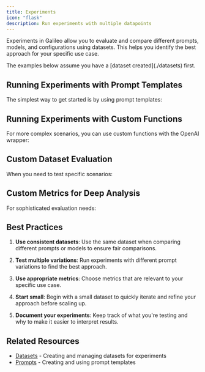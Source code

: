 ```yaml
---
title: Experiments
icon: "flask"
description: Run experiments with multiple datapoints
---
```



Experiments in Galileo allow you to evaluate and compare different prompts, models, and configurations using datasets. This helps you identify the best approach for your specific use case.

<Note>
  The examples below assume you have a [dataset created](./datasets) first.

</Note>

## Running Experiments with Prompt Templates

The simplest way to get started is by using prompt templates:

<CodeGroup>
  <SnippetExperimentsPrompt />
</CodeGroup>

## Running Experiments with Custom Functions

For more complex scenarios, you can use custom functions with the OpenAI wrapper:

<CodeGroup>
  <SnippetExperimentsExistingDataset />
</CodeGroup>

## Custom Dataset Evaluation

When you need to test specific scenarios:

<CodeGroup>
  <SnippetExperimentsCustomDataset />
</CodeGroup>

## Custom Metrics for Deep Analysis

For sophisticated evaluation needs:

<CodeGroup>
  <SnippetExperimentsCustomMetrics />
</CodeGroup>

## Best Practices

1. **Use consistent datasets**: Use the same dataset when comparing different prompts or models to ensure fair comparisons.

2. **Test multiple variations**: Run experiments with different prompt variations to find the best approach.

3. **Use appropriate metrics**: Choose metrics that are relevant to your specific use case.

4. **Start small**: Begin with a small dataset to quickly iterate and refine your approach before scaling up.

5. **Document your experiments**: Keep track of what you're testing and why to make it easier to interpret results.

## Related Resources

- [Datasets](./experimentation/datasets) - Creating and managing datasets for experiments
- [Prompts](./prompts) - Creating and using prompt templates
